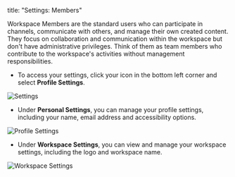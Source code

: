 title: "Settings: Members"

Workspace Members are the standard users who can participate in channels, communicate with others, and manage their own created content. They focus on collaboration and communication within the workspace but don't have administrative privileges. Think of them as team members who contribute to the workspace's activities without management responsibilities.

- To access your settings, click your icon in the bottom left corner and select **Profile Settings**.

![Settings](/images/member1.png)

- Under **Personal Settings**, you can manage your profile settings, including your name, email address and accessibility options.

![Profile Settings](/images/member2.png)

- Under **Workspace Settings**, you can view and manage your workspace settings, including the logo and workspace name.

![Workspace Settings](/images/member3.png)

